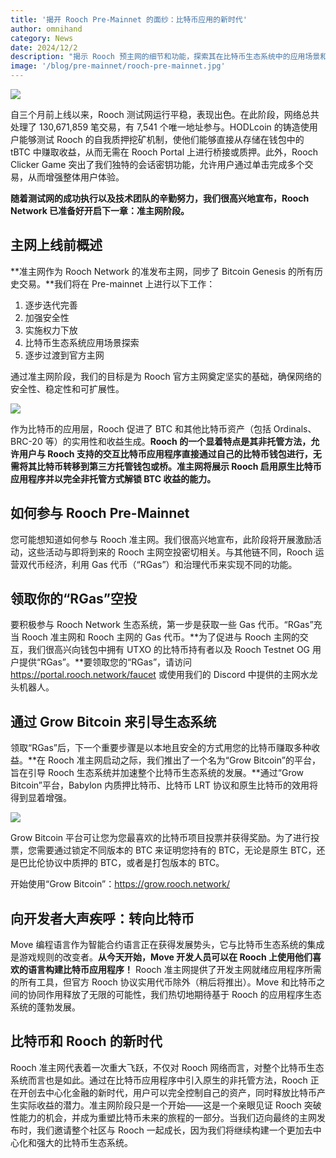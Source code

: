 ```yaml
---
title: '揭开 Rooch Pre-Mainnet 的面纱：比特币应用的新时代'
author: omnihand
category: News
date: 2024/12/2
description: "揭示 Rooch 预主网的细节和功能，探索其在比特币生态系统中的应用场景和未来发展。"
image: '/blog/pre-mainnet/rooch-pre-mainnet.jpg'
---
```



<PostHeader />

![](/blog/pre-mainnet/rooch-pre-mainnet.jpg)

自三个月前上线以来，Rooch 测试网运行平稳，表现出色。在此阶段，网络总共处理了 130,671,859 笔交易，有 7,541 个唯一地址参与。HODLcoin 的铸造使用户能够测试 Rooch 的自我质押挖矿机制，使他们能够直接从存储在钱包中的 tBTC 中赚取收益，从而无需在 Rooch Portal 上进行桥接或质押。此外，Rooch Clicker Game 突出了我们独特的会话密钥功能，允许用户通过单击完成多个交易，从而增强整体用户体验。

**随着测试网的成功执行以及技术团队的辛勤努力，我们很高兴地宣布，Rooch Network 已准备好开启下一章：准主网阶段。**

## 主网上线前概述

**准主网作为 Rooch Network 的准发布主网，同步了 Bitcoin Genesis 的所有历史交易。**我们将在 Pre-mainnet 上进行以下工作：

1. 逐步迭代完善
2. 加强安全性
3. 实施权力下放
4. 比特币生态系统应用场景探索
5. 逐步过渡到官方主网

通过准主网阶段，我们的目标是为 Rooch 官方主网奠定坚实的基础，确保网络的安全性、稳定性和可扩展性。

![](/blog/pre-mainnet/build-move-bitcoin.png)

作为比特币的应用层，Rooch 促进了 BTC 和其他比特币资产（包括 Ordinals、BRC-20 等）的实用性和收益生成。**Rooch 的一个显着特点是其非托管方法，允许用户与 Rooch 支持的交互比特币应用程序直接通过自己的比特币钱包进行，无需将其比特币转移到第三方托管钱包或桥。准主网将展示 Rooch 启用原生比特币应用程序并以完全非托管方式解锁 BTC 收益的能力。**

## 如何参与 Rooch Pre-Mainnet

您可能想知道如何参与 Rooch 准主网。我们很高兴地宣布，此阶段将开展激励活动，这些活动与即将到来的 Rooch 主网空投密切相关。与其他链不同，Rooch 运营双代币经济，利用 Gas 代币（“RGas”）和治理代币来实现不同的功能。

## 领取你的“RGas”空投

要积极参与 Rooch Network 生态系统，第一步是获取一些 Gas 代币。“RGas”充当 Rooch 准主网和 Rooch 主网的 Gas 代币。**为了促进与 Rooch 主网的交互，我们很高兴向钱包中拥有 UTXO 的比特币持有者以及 Rooch Testnet OG 用户提供“RGas”。**要领取您的“RGas”，请访问 https://portal.rooch.network/faucet 或使用我们的 Discord 中提供的主网水龙头机器人。

## 通过 Grow Bitcoin 来引导生态系统

领取“RGas”后，下一个重要步骤是以本地且安全的方式用您的比特币赚取多种收益。**在 Rooch 准主网启动之际，我们推出了一个名为“Grow Bitcoin”的平台，旨在引导 Rooch 生态系统并加速整个比特币生态系统的发展。**通过“Grow Bitcoin”平台，Babylon 内质押比特币、比特币 LRT 协议和原生比特币的效用将得到显着增强。

![](/blog/pre-mainnet/grow-bitcoin.png)

Grow Bitcoin 平台可让您为您最喜欢的比特币项目投票并获得奖励。为了进行投票，您需要通过锁定不同版本的 BTC 来证明您持有的 BTC，无论是原生 BTC，还是巴比伦协议中质押的 BTC，或者是打包版本的 BTC。

开始使用“Grow Bitcoin”：https://grow.rooch.network/

## 向开发者大声疾呼：转向比特币

Move 编程语言作为智能合约语言正在获得发展势头，它与比特币生态系统的集成是游戏规则的改变者。**从今天开始，Move 开发人员可以在 Rooch 上使用他们喜欢的语言构建比特币应用程序！** Rooch 准主网提供了开发主网就绪应用程序所需的所有工具，但官方 Rooch 协议实用代币除外（稍后将推出）。Move 和比特币之间的协同作用释放了无限的可能性，我们热切地期待基于 Rooch 的应用程序生态系统的蓬勃发展。

## 比特币和 Rooch 的新时代

Rooch 准主网代表着一次重大飞跃，不仅对 Rooch 网络而言，对整个比特币生态系统而言也是如此。通过在比特币应用程序中引入原生的非托管方法，Rooch 正在开创去中心化金融的新时代，用户可以完全控制自己的资产，同时释放比特币产生实际收益的潜力。准主网阶段只是一个开始——这是一个亲眼见证 Rooch 突破性能力的机会，并成为重塑比特币未来的旅程的一部分。当我们迈向最终的主网发布时，我们邀请整个社区与 Rooch 一起成长，因为我们将继续构建一个更加去中心化和强大的比特币生态系统。
